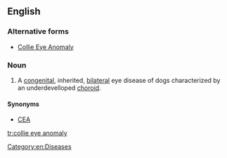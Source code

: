 ==English==

===Alternative forms===
* [[Collie Eye Anomaly]]

===Noun===
{{en-noun|-|head=[[collie]] [[eye]] [[anomaly]]}}
{{wikipedia}}
# {{context|veterinary medicine|lang=en}} A [[congenital]], inherited, [[bilateral]] eye disease of dogs characterized by an underdevelloped [[choroid]].

====Synonyms====
* [[CEA]]

[[Category:en:Diseases]]

[[tr:collie eye anomaly]]